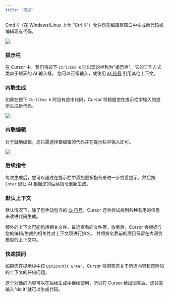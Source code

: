```yaml
---
title: "概述"
---
```


Cmd K（在 Windows/Linux 上为 "Ctrl K"）允许您在编辑器窗口中生成新代码或编辑现有代码。

<Frame>
<img src="/images/cmdk/regular.png" />
</Frame>

### 提示栏

在 Cursor 中，我们将按下 `Ctrl/Cmd K` 时出现的栏称为"提示栏"。它的工作方式类似于聊天的 AI 输入框，
您可以正常输入，或使用 [@ 符号](context/@-symbols) 引用其他上下文。

### 内联生成

如果在按下 `Ctrl/Cmd K` 时没有选中代码，Cursor 将根据您在提示栏中输入的提示生成新代码。

<Frame>
<img src="/images/cmdk/generate.png" />
</Frame>

### 内联编辑

对于就地编辑，您只需选择要编辑的代码并在提示栏中输入即可。

<Frame>
<img src="/images/cmdk/edit.png" />
</Frame>

### 后续指令

每次生成后，您可以通过在提示栏中添加更多指令来进一步完善提示，然后按 `Enter` 键让 AI 根据您的后续指令重新生成。

### 默认上下文

默认情况下，除了您手动包含的 [@ 符号](/context/@-symbols/@-files)，Cursor 还会尝试找到各种有用的信息来改进代码生成。

额外的上下文可能包括相关文件、最近查看的文件等。收集后，Cursor 会根据与您的编辑/生成的相关性对上下文项进行排名，
并将排名靠前的项目保留在大语言模型的上下文中。

### 快速提问

如果您在提示栏中按 `Option/Alt Enter`，Cursor 将回答您关于所选内容和您附加的上下文的任何问题。

这个对话的内容可以在后续生成中继续使用，所以在 Cursor 给出回答后，您只需输入"do it"就可以生成代码。
